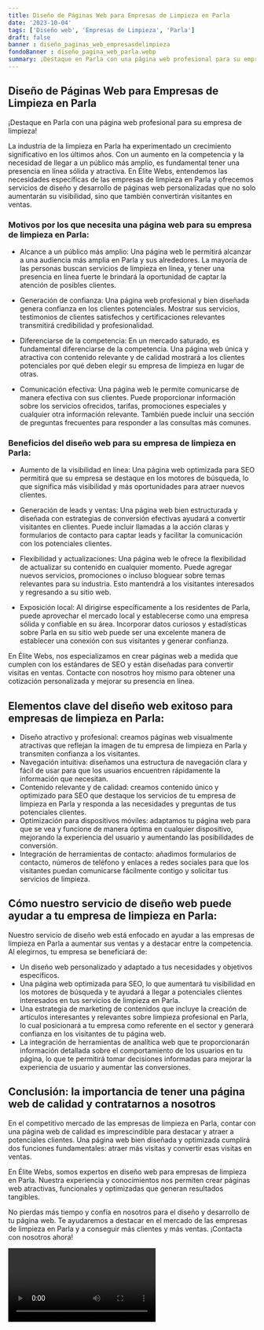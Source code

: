 ```yaml
---
title: Diseño de Páginas Web para Empresas de Limpieza en Parla
date: '2023-10-04'
tags: ['Diseño web', 'Empresas de Limpieza', 'Parla']
draft: false
banner : diseño_paginas_web_empresasdelimpieza
fondoBanner : diseño_pagina_web_parla.webp
summary: ¡Destaque en Parla con una página web profesional para su empresa de limpieza!
---
```


## Diseño de Páginas Web para Empresas de Limpieza en Parla

¡Destaque en Parla con una página web profesional para su empresa de limpieza!

La industria de la limpieza en Parla ha experimentado un crecimiento significativo en los últimos años. Con un aumento en la competencia y la necesidad de llegar a un público más amplio, es fundamental tener una presencia en línea sólida y atractiva. En Élite Webs, entendemos las necesidades específicas de las empresas de limpieza en Parla y ofrecemos servicios de diseño y desarrollo de páginas web personalizadas que no solo aumentarán su visibilidad, sino que también convertirán visitantes en ventas.

### Motivos por los que necesita una página web para su empresa de limpieza en Parla:

- Alcance a un público más amplio: Una página web le permitirá alcanzar a una audiencia más amplia en Parla y sus alrededores. La mayoría de las personas buscan servicios de limpieza en línea, y tener una presencia en línea fuerte le brindará la oportunidad de captar la atención de posibles clientes.

- Generación de confianza: Una página web profesional y bien diseñada genera confianza en los clientes potenciales. Mostrar sus servicios, testimonios de clientes satisfechos y certificaciones relevantes transmitirá credibilidad y profesionalidad.

- Diferenciarse de la competencia: En un mercado saturado, es fundamental diferenciarse de la competencia. Una página web única y atractiva con contenido relevante y de calidad mostrará a los clientes potenciales por qué deben elegir su empresa de limpieza en lugar de otras.

- Comunicación efectiva: Una página web le permite comunicarse de manera efectiva con sus clientes. Puede proporcionar información sobre los servicios ofrecidos, tarifas, promociones especiales y cualquier otra información relevante. También puede incluir una sección de preguntas frecuentes para responder a las consultas más comunes.

### Beneficios del diseño web para su empresa de limpieza en Parla:

- Aumento de la visibilidad en línea: Una página web optimizada para SEO permitirá que su empresa se destaque en los motores de búsqueda, lo que significa más visibilidad y más oportunidades para atraer nuevos clientes.

- Generación de leads y ventas: Una página web bien estructurada y diseñada con estrategias de conversión efectivas ayudará a convertir visitantes en clientes. Puede incluir llamadas a la acción claras y formularios de contacto para captar leads y facilitar la comunicación con los potenciales clientes.

- Flexibilidad y actualizaciones: Una página web le ofrece la flexibilidad de actualizar su contenido en cualquier momento. Puede agregar nuevos servicios, promociones o incluso bloguear sobre temas relevantes para su industria. Esto mantendrá a los visitantes interesados y regresando a su sitio web.

- Exposición local: Al dirigirse específicamente a los residentes de Parla, puede aprovechar el mercado local y establecerse como una empresa sólida y confiable en su área. Incorporar datos curiosos y estadísticas sobre Parla en su sitio web puede ser una excelente manera de establecer una conexión con sus visitantes y generar confianza.

En Élite Webs, nos especializamos en crear páginas web a medida que cumplen con los estándares de SEO y están diseñadas para convertir visitas en ventas. Contacte con nosotros hoy mismo para obtener una cotización personalizada y mejorar su presencia en línea.

<GifSeo />

<Cta />

## Elementos clave del diseño web exitoso para empresas de limpieza en Parla:

- Diseño atractivo y profesional: creamos páginas web visualmente atractivas que reflejan la imagen de tu empresa de limpieza en Parla y transmiten confianza a los visitantes.
- Navegación intuitiva: diseñamos una estructura de navegación clara y fácil de usar para que los usuarios encuentren rápidamente la información que necesitan.
- Contenido relevante y de calidad: creamos contenido único y optimizado para SEO que destaque los servicios de tu empresa de limpieza en Parla y responda a las necesidades y preguntas de tus potenciales clientes.
- Optimización para dispositivos móviles: adaptamos tu página web para que se vea y funcione de manera óptima en cualquier dispositivo, mejorando la experiencia del usuario y aumentando las posibilidades de conversión.
- Integración de herramientas de contacto: añadimos formularios de contacto, números de teléfono y enlaces a redes sociales para que los visitantes puedan comunicarse fácilmente contigo y solicitar tus servicios de limpieza.

## Cómo nuestro servicio de diseño web puede ayudar a tu empresa de limpieza en Parla:

Nuestro servicio de diseño web está enfocado en ayudar a las empresas de limpieza en Parla a aumentar sus ventas y a destacar entre la competencia. Al elegirnos, tu empresa se beneficiará de:

- Un diseño web personalizado y adaptado a tus necesidades y objetivos específicos.
- Una página web optimizada para SEO, lo que aumentará tu visibilidad en los motores de búsqueda y te ayudará a llegar a potenciales clientes interesados en tus servicios de limpieza en Parla.
- Una estrategia de marketing de contenidos que incluye la creación de artículos interesantes y relevantes sobre limpieza profesional en Parla, lo cual posicionará a tu empresa como referente en el sector y generará confianza en los visitantes de tu página web.
- La integración de herramientas de analítica web que te proporcionarán información detallada sobre el comportamiento de los usuarios en tu página, lo que te permitirá tomar decisiones informadas para mejorar la experiencia de usuario y aumentar las conversiones.

## Conclusión: la importancia de tener una página web de calidad y contratarnos a nosotros

En el competitivo mercado de las empresas de limpieza en Parla, contar con una página web de calidad es imprescindible para destacar y atraer a potenciales clientes. Una página web bien diseñada y optimizada cumplirá dos funciones fundamentales: atraer más visitas y convertir esas visitas en ventas.

En Élite Webs, somos expertos en diseño web para empresas de limpieza en Parla. Nuestra experiencia y conocimientos nos permiten crear páginas web atractivas, funcionales y optimizadas que generan resultados tangibles.

No pierdas más tiempo y confía en nosotros para el diseño y desarrollo de tu página web. Te ayudaremos a destacar en el mercado de las empresas de limpieza en Parla y a conseguir más clientes y más ventas. ¡Contacta con nosotros ahora!

<Video />

<CtaBot job='Empresas de Limpieza' city='Parla'/>

<Gmaps query='Parla+españa+maps' />